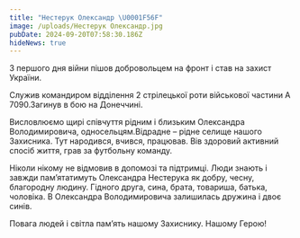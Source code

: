 ```yaml
---
title: "Нестерук Олександр \U0001F56F"
image: /uploads/Нестерук Олександр.jpg
pubDate: 2024-09-20T07:58:30.186Z
hideNews: true
---
```


З першого дня війни пішов добровольцем на фронт і став на захист України.

Служив командиром відділення 2 стрілецької роти військової частини А 7090.Загинув в бою на Донеччині. 

Висловлюємо щирі співчуття рідним і близьким Олександра Володимировича, односельцям.Відрадне – рідне селище нашого Захисника. Тут народився, вчився, працював. Вів здоровий активний спосіб життя, грав за футбольну команду.

Ніколи нікому не відмовив в допомозі та підтримці. Люди знають і завжди пам’ятатимуть Олександра Нестерука як добру, чесну, благородну людину. Гідного друга, сина, брата, товариша, батька, чоловіка. В Олександра Володимировича залишилась дружина і двоє синів.

Повага людей і світла пам’ять нашому Захиснику. Нашому Герою!

